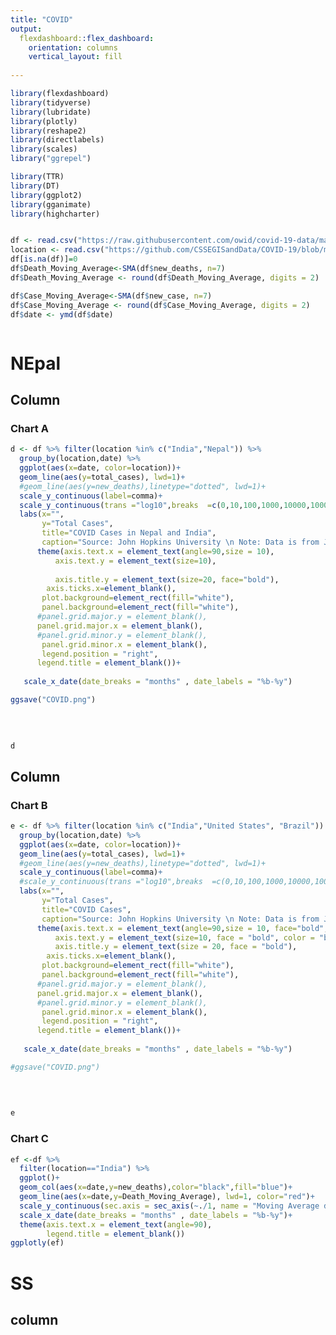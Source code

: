 ```yaml
---
title: "COVID"
output: 
  flexdashboard::flex_dashboard:
    orientation: columns
    vertical_layout: fill
    
---
```


```r
library(flexdashboard)
library(tidyverse)
library(lubridate)
library(plotly)
library(reshape2)
library(directlabels)
library(scales)
library("ggrepel")

library(TTR)
library(DT)
library(ggplot2)
library(gganimate)
library(highcharter)


df <- read.csv("https://raw.githubusercontent.com/owid/covid-19-data/master/public/data/jhu/full_data.csv")
location <- read.csv("https://github.com/CSSEGISandData/COVID-19/blob/master/csse_covid_19_data/csse_covid_19_daily_reports/01-01-2021.csv")
df[is.na(df)]=0
df$Death_Moving_Average<-SMA(df$new_deaths, n=7)
df$Death_Moving_Average <- round(df$Death_Moving_Average, digits = 2)

df$Case_Moving_Average<-SMA(df$new_case, n=7)
df$Case_Moving_Average <- round(df$Case_Moving_Average, digits = 2)
df$date <- ymd(df$date)



```
# NEpal

## Column {data-width=1000}


### Chart A

```r

d <- df %>% filter(location %in% c("India","Nepal")) %>%
  group_by(location,date) %>% 
  ggplot(aes(x=date, color=location))+
  geom_line(aes(y=total_cases), lwd=1)+
  #geom_line(aes(y=new_deaths),linetype="dotted", lwd=1)+
  scale_y_continuous(label=comma)+
  scale_y_continuous(trans ="log10",breaks  =c(0,10,100,1000,10000,100000,1000000,10000000,100000000),label=comma)+
  labs(x="",
       y="Total Cases",
       title="COVID Cases in Nepal and India",
       caption="Source: John Hopkins University \n Note: Data is from Jan 25, 2020 through May 2021")+
      theme(axis.text.x = element_text(angle=90,size = 10),
          axis.text.y = element_text(size=10),
        
          axis.title.y = element_text(size=20, face="bold"),
        axis.ticks.x=element_blank(),
       plot.background=element_rect(fill="white"),
       panel.background=element_rect(fill="white"),
      #panel.grid.major.y = element_blank(),
      panel.grid.major.x = element_blank(),
      #panel.grid.minor.y = element_blank(),
       panel.grid.minor.x = element_blank(),
       legend.position = "right",
      legend.title = element_blank())+
  
   scale_x_date(date_breaks = "months" , date_labels = "%b-%y")

ggsave("COVID.png")
  

  
 
d
```

## Column {data-width=700}

### Chart B

```r
e <- df %>% filter(location %in% c("India","United States", "Brazil")) %>%
  group_by(location,date) %>% 
  ggplot(aes(x=date, color=location))+
  geom_line(aes(y=total_cases), lwd=1)+
  #geom_line(aes(y=new_deaths),linetype="dotted", lwd=1)+
  scale_y_continuous(label=comma)+
  #scale_y_continuous(trans ="log10",breaks  =c(0,10,100,1000,10000,100000,1000000,10000000,100000000),label=comma)+
  labs(x="",
       y="Total Cases",
       title="COVID Cases",
       caption="Source: John Hopkins University \n Note: Data is from Jan 25, 2020 through May, 2021")+
      theme(axis.text.x = element_text(angle=90,size = 10, face="bold", colour = "red"),
          axis.text.y = element_text(size=10, face = "bold", color = "blue"),
          axis.title.y = element_text(size = 20, face = "bold"),
        axis.ticks.x=element_blank(),
       plot.background=element_rect(fill="white"),
       panel.background=element_rect(fill="white"),
      #panel.grid.major.y = element_blank(),
      panel.grid.major.x = element_blank(),
      #panel.grid.minor.y = element_blank(),
       panel.grid.minor.x = element_blank(),
       legend.position = "right",
      legend.title = element_blank())+
  
   scale_x_date(date_breaks = "months" , date_labels = "%b-%y")

#ggsave("COVID.png")
  

  
 
e
```

### Chart C

```r
ef <-df %>% 
  filter(location=="India") %>% 
  ggplot()+
  geom_col(aes(x=date,y=new_deaths),color="black",fill="blue")+
  geom_line(aes(x=date,y=Death_Moving_Average), lwd=1, color="red")+
  scale_y_continuous(sec.axis = sec_axis(~./1, name = "Moving Average deaths"))+
  scale_x_date(date_breaks = "months" , date_labels = "%b-%y")+
  theme(axis.text.x = element_text(angle=90),
        legend.title = element_blank())
ggplotly(ef)
```


# SS

## column {data-width=500}
